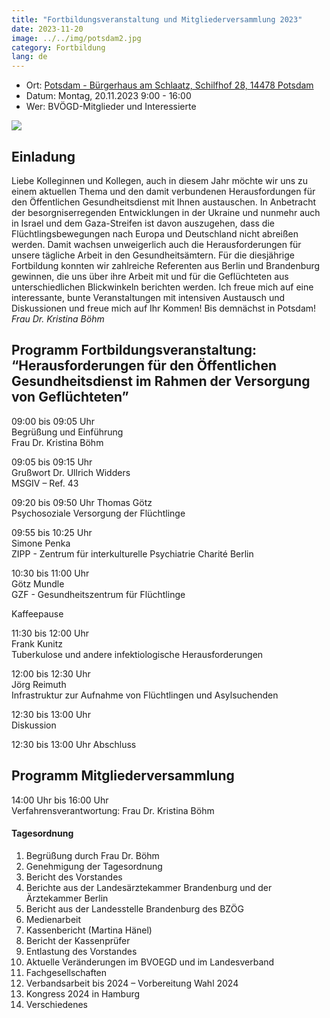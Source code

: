 ```yaml
---
title: "Fortbildungsveranstaltung und Mitgliederversammlung 2023"
date: 2023-11-20 
image: ../../img/potsdam2.jpg 
category: Fortbildung
lang: de
---
```


* Ort: [Potsdam - Bürgerhaus am Schlaatz, Schilfhof 28, 14478 Potsdam](https://www.openstreetmap.org/?mlat=52.37749&mlon=13.09729#map=19/52.37749/13.09729)
* Datum: Montag, 20.11.2023 9:00 - 16:00
* Wer: BVÖGD-Mitglieder und Interessierte 

![](../../img/potsdam2.jpg)
 

## Einladung
Liebe Kolleginnen und Kollegen,
auch in diesem Jahr möchte wir uns zu einem aktuellen Thema  und den damit verbundenen Herausfordungen für den Öffentlichen Gesundheitsdienst mit Ihnen austauschen. In Anbetracht der besorgniserregenden Entwicklungen in der Ukraine und nunmehr auch in Israel und dem Gaza-Streifen ist davon auszugehen, dass die Flüchtlingsbewegungen nach Europa und Deutschland nicht abreißen werden. Damit wachsen unweigerlich auch die Herausforderungen für unsere tägliche Arbeit in den Gesundheitsämtern. 
Für die diesjährige Fortbildung konnten wir zahlreiche Referenten aus Berlin und Brandenburg gewinnen, die uns über ihre Arbeit mit und für die Geflüchteten aus unterschiedlichen Blickwinkeln berichten werden.
Ich freue mich auf eine interessante, bunte Veranstaltungen mit intensiven Austausch und Diskussionen und freue mich auf Ihr Kommen!
Bis demnächst in Potsdam! 
_Frau Dr. Kristina Böhm_

## Programm Fortbildungsveranstaltung: "Herausforderungen für den Öffentlichen Gesundheitsdienst im Rahmen der Versorgung von Geflüchteten"

09:00 bis 09:05 Uhr  
Begrüßung und Einführung  
Frau Dr. Kristina Böhm

09:05 bis 09:15 Uhr   
Grußwort Dr. Ullrich Widders   
MSGIV – Ref. 43

09:20 bis 09:50 Uhr 
Thomas Götz  
Psychosoziale Versorgung der Flüchtlinge

09:55 bis 10:25 Uhr   
Simone Penka  
ZIPP - Zentrum für interkulturelle Psychiatrie Charité Berlin

10:30 bis 11:00 Uhr   
Götz Mundle  
GZF - Gesundheitszentrum für Flüchtlinge

Kaffeepause

11:30 bis 12:00 Uhr   
Frank Kunitz  
Tuberkulose und andere infektiologische Herausforderungen

12:00 bis 12:30 Uhr  
Jörg Reimuth  
Infrastruktur zur Aufnahme von Flüchtlingen und Asylsuchenden

12:30 bis 13:00 Uhr   
Diskussion

12:30 bis 13:00 Uhr 
Abschluss


## Programm Mitgliederversammlung

14:00 Uhr bis 16:00 Uhr  
Verfahrensverantwortung: Frau Dr. Kristina Böhm

#### Tagesordnung
1) Begrüßung durch Frau Dr. Böhm
2) Genehmigung der Tagesordnung
3) Bericht des Vorstandes
4) Berichte aus der Landesärztekammer Brandenburg und der Ärztekammer Berlin
5) Bericht aus der Landesstelle Brandenburg des BZÖG
6) Medienarbeit
7) Kassenbericht (Martina Hänel)
8) Bericht der Kassenprüfer
9) Entlastung des Vorstandes
10) Aktuelle Veränderungen im BVOEGD und im Landesverband
11) Fachgesellschaften
12) Verbandsarbeit bis 2024 – Vorbereitung Wahl 2024
13) Kongress 2024 in Hamburg
14) Verschiedenes


